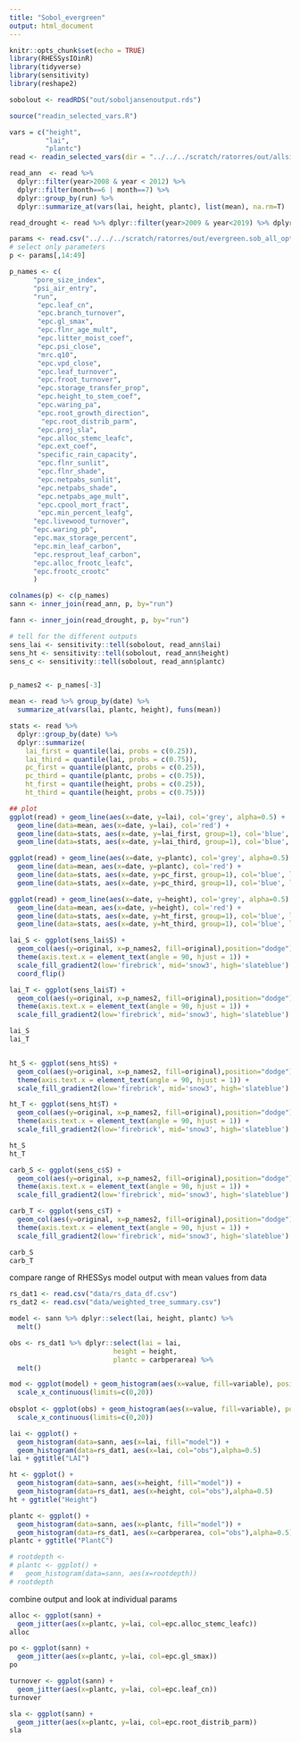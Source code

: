 ```yaml
---
title: "Sobol_evergreen"
output: html_document
---
```


```r
knitr::opts_chunk$set(echo = TRUE)
library(RHESSysIOinR)
library(tidyverse)
library(sensitivity)
library(reshape2)

sobolout <- readRDS("out/soboljansenoutput.rds")

source("readin_selected_vars.R")
```


```r
 
vars = c("height",
         "lai",
         "plantc")
read <- readin_selected_vars(dir = "../../../scratch/ratorres/out/allsim", vars)

read_ann  <- read %>%  
  dplyr::filter(year>2008 & year < 2012) %>% 
  dplyr::filter(month==6 | month==7) %>% 
  dplyr::group_by(run) %>%
  dplyr::summarize_at(vars(lai, height, plantc), list(mean), na.rm=T)

read_drought <- read %>% dplyr::filter(year>2009 & year<2019) %>% dplyr::group_by(year, run) %>% summarize_at(vars(lai, height, plantc), list(mean))

params <- read.csv("../../../scratch/ratorres/out/evergreen.sob_all_options.csv")
# select only parameters
p <- params[,14:49]

p_names <- c(
      "pore_size_index",
      "psi_air_entry",
      "run",
       "epc.leaf_cn",
       "epc.branch_turnover",
       "epc.gl_smax",
       "epc.flnr_age_mult",
       "epc.litter_moist_coef",
       "epc.psi_close",
       "mrc.q10",
       "epc.vpd_close",
       "epc.leaf_turnover",
       "epc.froot_turnover",
       "epc.storage_transfer_prop",
       "epc.height_to_stem_coef",
       "epc.waring_pa",
       "epc.root_growth_direction",
        "epc.root_distrib_parm",
       "epc.proj_sla",
       "epc.alloc_stemc_leafc",
       "epc.ext_coef",
       "specific_rain_capacity",
       "epc.flnr_sunlit",
       "epc.flnr_shade",
       "epc.netpabs_sunlit",
       "epc.netpabs_shade",
       "epc.netpabs_age_mult",
       "epc.cpool_mort_fract",
       "epc.min_percent_leafg",
      "epc.livewood_turnover",
      "epc.waring_pb",
      "epc.max_storage_percent",
      "epc.min_leaf_carbon",
      "epc.resprout_leaf_carbon",
      "epc.alloc_frootc_leafc",
      "epc.frootc_crootc"
      )

colnames(p) <- c(p_names)
sann <- inner_join(read_ann, p, by="run")

fann <- inner_join(read_drought, p, by="run")

```

```r
# tell for the different outputs
sens_lai <- sensitivity::tell(sobolout, read_ann$lai)
sens_ht <- sensitivity::tell(sobolout, read_ann$height)
sens_c <- sensitivity::tell(sobolout, read_ann$plantc)


p_names2 <- p_names[-3]
```

```r

mean <- read %>% group_by(date) %>% 
  summarize_at(vars(lai, plantc, height), funs(mean))

stats <- read %>%  
  dplyr::group_by(date) %>% 
  dplyr::summarize(
    lai_first = quantile(lai, probs = c(0.25)), 
    lai_third = quantile(lai, probs = c(0.75)),
    pc_first = quantile(plantc, probs = c(0.25)), 
    pc_third = quantile(plantc, probs = c(0.75)),
    ht_first = quantile(height, probs = c(0.25)), 
    ht_third = quantile(height, probs = c(0.75)))

## plot
ggplot(read) + geom_line(aes(x=date, y=lai), col='grey', alpha=0.5) + 
  geom_line(data=mean, aes(x=date, y=lai), col='red') + 
  geom_line(data=stats, aes(x=date, y=lai_first, group=1), col='blue', linetype='dashed') +
  geom_line(data=stats, aes(x=date, y=lai_third, group=1), col='blue', linetype='dashed')

ggplot(read) + geom_line(aes(x=date, y=plantc), col='grey', alpha=0.5) + 
  geom_line(data=mean, aes(x=date, y=plantc), col='red') + 
  geom_line(data=stats, aes(x=date, y=pc_first, group=1), col='blue', linetype='dashed') +
  geom_line(data=stats, aes(x=date, y=pc_third, group=1), col='blue', linetype='dashed')

ggplot(read) + geom_line(aes(x=date, y=height), col='grey', alpha=0.5) + 
  geom_line(data=mean, aes(x=date, y=height), col='red') + 
  geom_line(data=stats, aes(x=date, y=ht_first, group=1), col='blue', linetype='dashed') +
  geom_line(data=stats, aes(x=date, y=ht_third, group=1), col='blue', linetype='dashed')


```


```r
lai_S <- ggplot(sens_lai$S) +
  geom_col(aes(y=original, x=p_names2, fill=original),position="dodge") + 
  theme(axis.text.x = element_text(angle = 90, hjust = 1)) +
  scale_fill_gradient2(low='firebrick', mid='snow3', high='slateblue') + ggtitle("first order rank LAI") +
  coord_flip()

lai_T <- ggplot(sens_lai$T) +
  geom_col(aes(y=original, x=p_names2, fill=original),position="dodge") + 
  theme(axis.text.x = element_text(angle = 90, hjust = 1)) +
  scale_fill_gradient2(low='firebrick', mid='snow3', high='slateblue') + ggtitle("total rank LAI") + coord_flip()

lai_S
lai_T


ht_S <- ggplot(sens_ht$S) +
  geom_col(aes(y=original, x=p_names2, fill=original),position="dodge") + 
  theme(axis.text.x = element_text(angle = 90, hjust = 1)) +
  scale_fill_gradient2(low='firebrick', mid='snow3', high='slateblue') + ggtitle("first order rank height") + coord_flip()

ht_T <- ggplot(sens_ht$T) +
  geom_col(aes(y=original, x=p_names2, fill=original),position="dodge") + 
  theme(axis.text.x = element_text(angle = 90, hjust = 1)) +
  scale_fill_gradient2(low='firebrick', mid='snow3', high='slateblue') + ggtitle("total rank height") + coord_flip()

ht_S
ht_T

carb_S <- ggplot(sens_c$S) +
  geom_col(aes(y=original, x=p_names2, fill=original),position="dodge") + 
  theme(axis.text.x = element_text(angle = 90, hjust = 1)) +
  scale_fill_gradient2(low='firebrick', mid='snow3', high='slateblue') + ggtitle("first order rank plantC") + coord_flip()

carb_T <- ggplot(sens_c$T) +
  geom_col(aes(y=original, x=p_names2, fill=original),position="dodge") + 
  theme(axis.text.x = element_text(angle = 90, hjust = 1)) +
  scale_fill_gradient2(low='firebrick', mid='snow3', high='slateblue') + ggtitle("total rank plantC") + coord_flip()

carb_S
carb_T

```

compare range of RHESSys model output with mean values from data 

```r
rs_dat1 <- read.csv("data/rs_data_df.csv")
rs_dat2 <- read.csv("data/weighted_tree_summary.csv")

model <- sann %>% dplyr::select(lai, height, plantc) %>% 
  melt()

obs <- rs_dat1 %>% dplyr::select(lai = lai,
                          height = height,
                          plantc = carbperarea) %>% 
  melt() 

mod <- ggplot(model) + geom_histogram(aes(x=value, fill=variable), position='dodge') +
  scale_x_continuous(limits=c(0,20))
  
obsplot <- ggplot(obs) + geom_histogram(aes(x=value, fill=variable), position='dodge') +
  scale_x_continuous(limits=c(0,20))

lai <- ggplot() +
  geom_histogram(data=sann, aes(x=lai, fill="model")) +
  geom_histogram(data=rs_dat1, aes(x=lai, col="obs"),alpha=0.5)
lai + ggtitle("LAI")

ht <- ggplot() +
  geom_histogram(data=sann, aes(x=height, fill="model")) +
  geom_histogram(data=rs_dat1, aes(x=height, col="obs"),alpha=0.5)
ht + ggtitle("Height")

plantc <- ggplot() +
  geom_histogram(data=sann, aes(x=plantc, fill="model")) +
  geom_histogram(data=rs_dat1, aes(x=carbperarea, col="obs"),alpha=0.5)
plantc + ggtitle("PlantC")

# rootdepth <- 
# plantc <- ggplot() +
#   geom_histogram(data=sann, aes(x=rootdepth)) 
# rootdepth


```


combine output and look at individual params
```r



alloc <- ggplot(sann) + 
  geom_jitter(aes(x=plantc, y=lai, col=epc.alloc_stemc_leafc))
alloc 

po <- ggplot(sann) + 
  geom_jitter(aes(x=plantc, y=lai, col=epc.gl_smax))
po 

turnover <- ggplot(sann) + 
  geom_jitter(aes(x=plantc, y=lai, col=epc.leaf_cn))
turnover 

sla <- ggplot(sann) + 
  geom_jitter(aes(x=plantc, y=lai, col=epc.root_distrib_parm))
sla 

```



